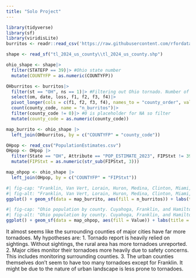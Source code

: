 ```yaml
---
title: "Solo Project"
---
```


```r
library(tidyverse)
library(sf)
library(viridisLite)
burritos <- readr::read_csv('https://raw.githubusercontent.com/rfordatascience/tidytuesday/main/data/2023/2023-05-16/tornados.csv')
```


```r
shape <- read_sf("tl_2024_us_county\\tl_2024_us_county.shp")

ohio_shape <- shape|>
  filter(STATEFP == 39)|> #Ohio state number
  mutate(COUNTYFP = as.numeric(COUNTYFP))
```

```r
OHburritos <- burritos|>
  filter(st == "OH", ns == 1)|> #Filtering out Ohio tornado. Number of state affected filtered to 1.
  select(om, date, loss, f1, f2, f3, f4)|>
  pivot_longer(cols = c(f1, f2, f3, f4), names_to = "county_order", values_to = "county_code")|> #pivot long so I can count
  count(county_code, name = "n_burritos")|>
  filter(county_code != 0)|> #0 is placeholder for NA so filter
  mutate(county_code = as.numeric(county_code))
```

```r
map_burrito <- ohio_shape |>
  left_join(OHburritos, by = c("COUNTYFP" = "county_code"))
```


```r
OHpop <- read_csv("PopulationEstimates.csv")
OHpop <- OHpop |>
  filter(State == "OH", Attribute == "POP_ESTIMATE_2023", FIPStxt != 39000)|>
  mutate(FIPStxt = as.numeric(str_sub(FIPStxt, 3)))
```

```r
map_ohpop <- ohio_shape |>
  left_join(OHpop, by = c("COUNTYFP" = "FIPStxt"))
```

```r
#| fig-cap: "Franklin, Van Vert, Lorain, Huron, Medina, Clinton, Miami, and Clark counties are most heavily affected."
#| fig-alt: "Franklin, Van Vert, Lorain, Huron, Medina, Clinton, Miami, and Clark counties are most heavily affected."
ggplot() + geom_sf(data = map_burrito, aes(fill = n_burritos)) + labs(title = "Ohio Counties by Number of Tornadoes, 1950 - 2022", fill = "Tornado Count", caption = "Visualized by: Benjamin Weng\nSource: TidyTuesday/NOAA") + theme_minimal() + scale_fill_viridis_c(option = "rocket", direction = -1)
```

```r
#| fig-cap: "Ohio population by county. Cuyahoga, Franklin, and Hamilton counties are most populated due to cities."
#| fig-alt: "Ohio population by county. Cuyahoga, Franklin, and Hamilton counties are most populated due to cities."
ggplot() + geom_sf(data = map_ohpop, aes(fill = Value)) + labs(title = "Ohio Counties by Population, 2023", fill = "Population", caption = "Visualized by: Benjamin Weng\nSource: USDA") + theme_minimal() + scale_fill_viridis_c(option = "rocket", direction = -1)
```

It almost seems like the surrounding counties of major cities have far more tornadoes. My hypotheses are:
1. Tornado report is heavily relied on sightings. Without sightings, the rural area has more tornadoes unreported.
2. Major cities monitor their tornadoes more heavily due to safety concerns. This includes monitoring surrounding counties.
3. The urban counties themselves don't seem to have too many tornadoes except for Franklin. It might be due to the nature of urban landscape is less prone to tornadoes.
